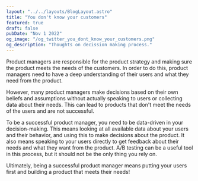 ```yaml
---
layout: "../../layouts/BlogLayout.astro"
title: "You don't know your customers"
featured: true
draft: false
pubDate: "Nov 1 2022"
og_image: "/og_twitter_you_dont_know_your_customers.png"
og_description: "Thoughts on decission making process."
---
```


Product managers are responsible for the product strategy and making sure the product meets the needs of the customers. In order to do this, product managers need to have a deep understanding of their users and what they need from the product.

However, many product managers make decisions based on their own beliefs and assumptions without actually speaking to users or collecting data about their needs. This can lead to products that don't meet the needs of the users and are not successful.

To be a successful product manager, you need to be data-driven in your decision-making. This means looking at all available data about your users and their behavior, and using this to make decisions about the product. It also means speaking to your users directly to get feedback about their needs and what they want from the product. A/B testing can be a useful tool in this process, but it should not be the only thing you rely on.

Ultimately, being a successful product manager means putting your users first and building a product that meets their needs!
